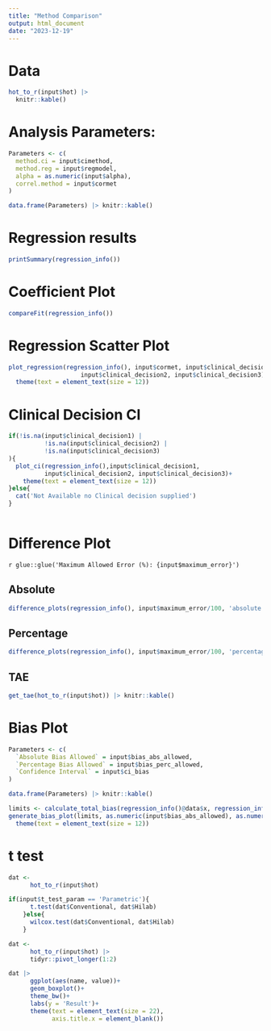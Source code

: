 ```yaml
---
title: "Method Comparison"
output: html_document
date: "2023-12-19"
---
```


# Data
```r
hot_to_r(input$hot) |> 
  knitr::kable()
```

# Analysis Parameters:
```r
Parameters <- c(
  method.ci = input$cimethod, 
  method.reg = input$regmodel, 
  alpha = as.numeric(input$alpha),
  correl.method = input$cormet
)

data.frame(Parameters) |> knitr::kable()
```

# Regression results
```r
printSummary(regression_info())
```

# Coefficient Plot
```r
compareFit(regression_info())
```


# Regression Scatter Plot
```r
plot_regression(regression_info(), input$cormet, input$clinical_decision1, 
                    input$clinical_decision2, input$clinical_decision3) +
  theme(text = element_text(size = 12))
```

# Clinical Decision CI
```r
if(!is.na(input$clinical_decision1) | 
          !is.na(input$clinical_decision2) |
          !is.na(input$clinical_decision3)
){
  plot_ci(regression_info(),input$clinical_decision1,   
          input$clinical_decision2, input$clinical_decision3)+
    theme(text = element_text(size = 12))
}else{
  cat('Not Available no Clinical decision supplied')
}
            
```

# Difference Plot

`r glue::glue('Maximum Allowed Error (%): {input$maximum_error}')`

## Absolute
```r
difference_plots(regression_info(), input$maximum_error/100, 'absolute', font_size = 12)
```

## Percentage
```r
difference_plots(regression_info(), input$maximum_error/100, 'percentage', font_size = 12)
```

## TAE
```r
get_tae(hot_to_r(input$hot)) |> knitr::kable()
```

# Bias Plot
```r
Parameters <- c(
  `Absolute Bias Allowed` = input$bias_abs_allowed, 
  `Percentage Bias Allowed` = input$bias_perc_allowed, 
  `Confidence Interval` = input$ci_bias
)

data.frame(Parameters) |> knitr::kable()
```


```r
limits <- calculate_total_bias(regression_info()@data$x, regression_info()@data$y, alpha = 1-as.numeric(input$ci_bias)/100)
generate_bias_plot(limits, as.numeric(input$bias_abs_allowed), as.numeric(input$bias_perc_allowed)/100) +
  theme(text = element_text(size = 12))
```

# t test
```r
dat <- 
      hot_to_r(input$hot)

if(input$t_test_param == 'Parametric'){
      t.test(dat$Conventional, dat$Hilab)
    }else{
      wilcox.test(dat$Conventional, dat$Hilab)
    }
```

```r
dat <- 
      hot_to_r(input$hot) |> 
      tidyr::pivot_longer(1:2)

dat |> 
      ggplot(aes(name, value))+
      geom_boxplot()+
      theme_bw()+
      labs(y = 'Result')+
      theme(text = element_text(size = 22),
            axis.title.x = element_blank())
```







